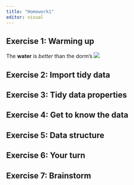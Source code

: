 ```yaml
---
title: "Homework1"
editor: visual
---
```


## Exercise 1: Warming up

The **water** is *better* than the dorm's ![](https://sodasense.com/cdn/shop/articles/Sparkling_vs_Still_Water_-_Soda_Sense.png?v=1709223509&width=1300)

## Exercise 2: Import tidy data

## Exercise 3: Tidy data properties

## Exercise 4: Get to know the data

## Exercise 5: Data structure

## Exercise 6: Your turn

## Exercise 7: Brainstorm
